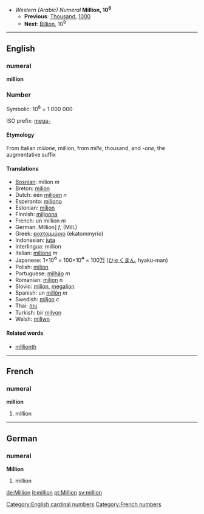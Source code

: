 *''Western (Arabic) Numeral'' '''Million, 10<sup>6</sup>'''
**'''Previous''': [[Thousand]], [[1000]]
**'''Next''': [[Billion]], 10<sup>9</sup>

----

==English==
===numeral===
'''million'''

===Number===

Symbolic: 10<sup>6</sup> = 1 000 000

ISO prefix: [[mega-]]

====Etymology====

From Italian ''milione'', million, from ''mille'', thousand, and ''-one'', the augmentative suffix

====Translations====

*[[Bosnian]]: milion ''m''
*Breton: [[milion]]
*Dutch: één [[miljoen]] ''n''
*Esperanto: [[miliono]]
*Estonian: [[miljon]]
*Finnish: [[miljoona]]
*French: un million ''m''
*German: Million] ''f'', (Mill.)
*Greek: [[εκατομμύριο]] (ekatommyrio) '' ''
*Indonesian: [[juta]]
*Interlingua: million
*Italian: [[milione]] ''m''
*Japanese: 1×10<big>⁶</big> = 100×10<big>⁴</big> = 100[[万]] ([[ひゃく]][[まん]], hyaku-man)
*Polish: [[milion]]
*Portuguese: [[milhão]] ''m''
*Romanian: [[milion]] ''n''
*Slovio:  [[milion]], [[megalion]]
*Spanish: un [[millón]] ''m''
*Swedish: [[miljon]] ''c''
*Thai: [[ล้าน]]
*Turkish: bir [[milyon]]
*Welsh: [[miliwn]]

====Related words====

*[[millionth]]

----

==French==
===numeral===
'''million'''

# million

----
==German==
===numeral===
'''Million'''

# million

[[Category:English cardinal numbers]]

[[Category:French numbers]]

[[de:Million]]
[[it:million]]
[[pt:Million]]
[[sv:million]]